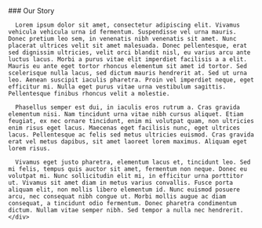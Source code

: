 
<LayoutMdx>
  <NextSeo
    title="About Kickoff NextJs"
    description="A short description goes here."
  />
  <AboutHero />
  <AboutInfo />
  <section className="section bg-white">
    <div className="container">
      ### Our Story

      Lorem ipsum dolor sit amet, consectetur adipiscing elit. Vivamus vehicula vehicula urna id fermentum. Suspendisse vel urna mauris. Donec pretium leo sem, in venenatis nibh venenatis sit amet. Nunc placerat ultrices velit sit amet malesuada. Donec pellentesque, erat sed dignissim ultricies, velit orci blandit nisl, eu varius arcu ante luctus lacus. Morbi a purus vitae elit imperdiet facilisis a a elit. Mauris eu ante eget tortor rhoncus elementum sit amet id tortor. Sed scelerisque nulla lacus, sed dictum mauris hendrerit at. Sed ut urna leo. Aenean suscipit iaculis pharetra. Proin vel imperdiet neque, eget efficitur mi. Nulla eget purus vitae urna vestibulum sagittis. Pellentesque finibus rhoncus velit a molestie.

      Phasellus semper est dui, in iaculis eros rutrum a. Cras gravida elementum nisi. Nam tincidunt urna vitae nibh cursus aliquet. Etiam feugiat, ex nec ornare tincidunt, enim mi volutpat quam, non ultricies enim risus eget lacus. Maecenas eget facilisis nunc, eget ultrices lacus. Pellentesque ac felis sed metus ultricies euismod. Cras gravida erat vel metus dapibus, sit amet laoreet lorem maximus. Aliquam eget lorem risus.

      Vivamus eget justo pharetra, elementum lacus et, tincidunt leo. Sed mi felis, tempus quis auctor sit amet, fermentum non neque. Donec eu volutpat mi. Nunc sollicitudin elit mi, in efficitur urna porttitor ut. Vivamus sit amet diam in metus varius convallis. Fusce porta aliquam elit, non mollis libero elementum id. Nunc euismod posuere arcu, nec consequat nibh congue ut. Morbi mollis augue ac diam consequat, a tincidunt odio fermentum. Donec pharetra condimentum dictum. Nullam vitae semper nibh. Sed tempor a nulla nec hendrerit.
    </div>

  </section>
  <Technologies />
  <Testimonials />
</LayoutMdx>

